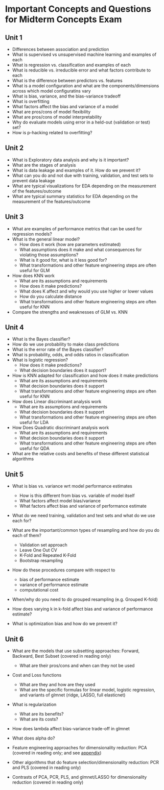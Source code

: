 # Important Concepts and Questions for Midterm Concepts Exam

## Unit 1

- Differences between association and prediction
- What is supervised vs unsupervised machine learning and examples of each
- What is regression vs. classification and examples of each
- What is reducible vs. irreducible error and what factors contribute to each
- What is the difference between predictors vs. features
- What is a model configuration and what are the components/dimensions across which model configuratins vary
- What is bias, variance, and the bias-variance tradeoff
- What is overfitting
- What factors affect the bias and variance of a model
- What are pros/cons of model flexibility
- What are pros/cons of model interpretability
- Why do evaluate models using error in a held-out (validation or test) set?
- How is p-hacking related to overfitting?

## Unit 2

- What is Exploratory data analysis and why is it important?
- What are the stages of analysis
- What is data leakage and examples of it.  How do we prevent it?
- What can you do and not due with training, validation, and test sets to prevent data leakage
- What are typical visualizations for EDA depending on the measurement of the features/outcome
- What are typical summary statistics for EDA depending on the measurement of the features/outcome


## Unit 3

- What are examples of performance metrics that can be used for regression models?
- What is the general linear model?  
  - How does it work (how are parameters estimated)
  - What assumptions does it make and what consequences for violating those assumptions?
  - What is it good for, what is it less good for?
  - What transformations and other feature engineering steps are often useful for GLM 
  
- How does KNN work
  - What are its assumptions and requirements
  - How does it make predictions?
  - What does K affect and why would you use higher or lower values
  - How do you calculate distance
  - What transformations and other feature engineering steps are often useful for KNN 
  
- Compare the strengths and weaknesses of GLM vs. KNN

## Unit 4

- What is the Bayes classifier?
- How do we use probability to make class predictions
- What is the error rate of the Bayes classifier?
- What is probability, odds, and odds ratios in classification
- What is logistic regression?
  - How does it make predictions?
  - What decision boundaries does it support?

- How is KNN adapted for classification and how does it make predictions
  - What are its assumptions and requirements
  - What decision boundaries does it support
  - What transformations and other feature engineering steps are often useful for KNN 

- How does Linear discriminant analysis work
  - What are its assumptions and requirements
  - What decision boundaries does it support
  - What transformations and other feature engineering steps are often useful for LDA 
  
- How Does Quadratic discriminant analysis work
  - What are its assumptions and requirements
  - What decision boundaries does it support
  - What transformations and other feature engineering steps are often useful for QDA 
  
- What are the relative costs and benefits of these different statistical algorithms


## Unit 5

- What is bias vs. variance wrt model performance estimates
  - How is this different from bias vs. variable of model itself
  - What factors affect model bias/variance
  - What factors affect bias and variance of performance estimate

- What do we need training, validation and test sets and what do we use each for?

- What are the important/common types of resampling and how do you do each of them?
  - Validation set approach
  - Leave One Out CV
  - K-Fold and Repeated K-Fold
  - Bootstrap resampling

- How do these procedures compare with respect to
  - bias of performance estimate
  - variance of performance estimate
  - computational cost
- When/why do you need to do grouped resampling (e.g. Grouped K-fold) 
- How does varying k in k-fold affect bias and variance of performance estimate?  

- What is optimization bias and how do we prevent it?

## Unit 6

- What are the models that use subsetting approaches: Forward, Backward, Best Subset (covered in reading only)
  - What are their pros/cons and when can they not be used
  
- Cost and Loss functions
  - What are they and how are they used
  - What are the specific formulas for linear model, logistic regression, and variants of glmnet (ridge, LASSO, full elasticnet)

- What is regularization
  - What are its benefits?
  - What are its costs?
  
- How does lambda affect bias-variance trade-off in glmnet
- What does alpha do?

- Feature engineering approaches for dimensionality reduction: PCA (covered in reading only; and see [appendix](https://jjcurtin.github.io/book_iaml/app_pca.html))
- Other algorithms that do feature selection/dimensionality reduction: PCR and PLS (covered in reading only)
- Contrasts of PCA, PCR, PLS, and glmnet/LASSO for dimensionality reduction (covered in reading only)